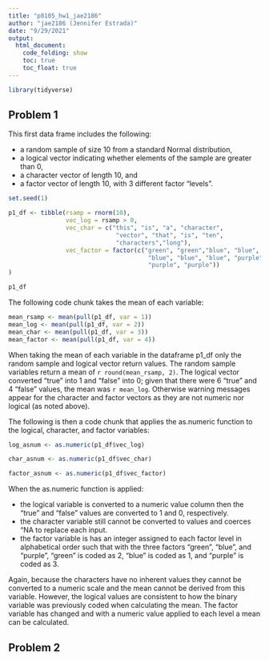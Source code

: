 ```yaml
---
title: "p8105_hw1_jae2186"
author: "jae2186 (Jennifer Estrada)"
date: "9/29/2021"
output:
  html_document:
    code_folding: show
    toc: true
    toc_float: true
---
```


```r
library(tidyverse)
```

## Problem 1

This first data frame includes the following:

* a random sample of size 10 from a standard Normal distribution,
* a logical vector indicating whether elements of the sample are greater than 0,
* a character vector of length 10, and
* a factor vector of length 10, with 3 different factor “levels”.

```r

set.seed(1)

p1_df <- tibble(rsamp = rnorm(10),
                vec_log = rsamp > 0,
                vec_char = c("this", "is", "a", "character", 
                              "vector", "that", "is", "ten",
                              "characters","long"),
                vec_factor = factor(c("green", "green","blue", "blue",
                                       "blue", "blue", "blue", "purple", 
                                       "purple", "purple"))
)

p1_df

```


The following code chunk takes the mean of each variable:

```r

mean_rsamp <- mean(pull(p1_df, var = 1))
mean_log <- mean(pull(p1_df, var = 2))
mean_char <- mean(pull(p1_df, var = 3))
mean_factor <- mean(pull(p1_df, var = 4))

```


When taking the mean of each variable in the dataframe p1_df only the random sample and logical vector return values. The random sample variables return a mean of `r round(mean_rsamp, 2)`. The logical vector converted "true" into 1 and "false" into 0; given that there were 6 "true" and 4 "false" values, the mean was `r mean_log`. Otherwise warning messages appear for the character and factor vectors as they are not numeric nor logical (as noted above).

The following is then a code chunk that applies the as.numeric function to the logical, character, and factor variables:


```r

log_asnum <- as.numeric(p1_df$vec_log)

char_asnum <- as.numeric(p1_df$vec_char)

factor_asnum <- as.numeric(p1_df$vec_factor)

```

When the as.numeric function is applied:

* the logical variable is converted to a numeric value column then the "true" and "false" values are converted to 1 and 0, respectively.
* the character variable still cannot be converted to values and coerces "NA to replace each input.
* the factor variable is has an integer assigned to each factor level in alphabetical order such that with the three factors "green", "blue", and "purple", "green" is coded as 2, "blue" is coded as 1, and "purple" is coded as 3.

Again, because the characters have no inherent values they cannot be converted to a numeric scale and the mean cannot be derived from this variable. However, the logical values are consistent to how the binary variable was previously coded when calculating the mean. The factor variable has changed and with a numeric value applied to each level a mean can be calculated.


## Problem 2



```r

```

